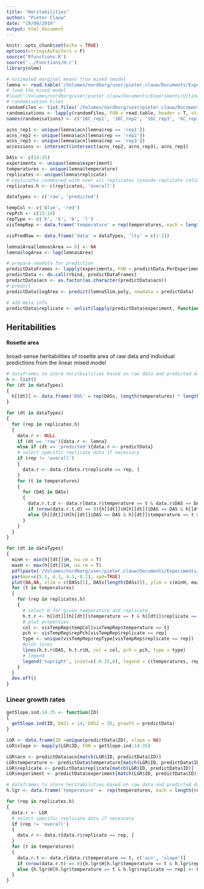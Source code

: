 ```yaml
---
title: "Heritabilities"
author: "Pieter Clauw"
date: "19/09/2019"
output: html_document
---
```


```r
knitr::opts_chunk$set(echo = TRUE)
options(stringsAsFactors = F)
source('Rfunctions.R')
source('../Functions/H.r')
library(nlme)

```

```r
# estimated marginal means fron mixed nmodel
lemna <- read.table('/Volumes/nordborg/user/pieter.clauw/Documents/Experiments/UltimateQandD/Data/Growth/rawdata_combined_annotation_NO.txt', header = T, sep = '\t')
# load the mixed model
#load("/Volumes/nordborg/user/pieter.clauw/Documents/Experiments/UltimateQandD/Results/Growth/poly3_logRosette_NO_allReps_V3_corCAR1_correct.rda")
# randomisation Files
randomFiles <- list.files('/Volumes/nordborg/user/pieter.clauw/Documents/Experiments/UltimateQandD/Setup/GrowthChamber/', pattern = 'chamberRandomisation_.*_rep', full.names = T)
randomisations <- lapply(randomFiles, FUN = read.table, header = T, stringsAsFactors = F)
names(randomisations) <- c('16C_rep1', '16C_rep2', '16C_rep3', '6C_rep1', '6C_rep2', '6C_rep3')
```

```r
acns_rep1 <- unique(lemna$acn[lemna$rep == 'rep1'])
acns_rep2 <- unique(lemna$acn[lemna$rep == 'rep2'])
acns_rep3 <- unique(lemna$acn[lemna$rep == 'rep3'])
accessions <- intersect(intersect(acns_rep2, acns_rep3), acns_rep1)

DASs <- c(14:35)
experiments <- unique(lemna$experiment)
temperatures <- unique(lemna$temperature)
replicates <- unique(lemna$replicate)
# replicates conmbined with over all replicates (pseudo-replicate called 'overall')
replicates.h <- c(replicates, 'overall')

dataTypes <- c('raw', 'predicted')
```
```r
tempCol <- c('blue', 'red')
repPch <- c(15:18)
repType <- c('b', 'b', 'b', 'l')
visTempRep <- data.frame('temperature' = rep(temperatures, each = length(replicates.h)), 'replicate' = rep(replicates.h, length(temperatures)), 'tempCol' = rep(tempCol, each = length(replicates.h)), 'repPch' = rep(repPch, length(temperatures)), repType = rep(repType, length(temperatures)))

visPredRaw <- data.frame('data' = dataTypes, 'lty' = c(1:2))

```


```r
lemna$Area[lemna$Area == 0] <- NA
lemna$logArea <- log(lemna$Area)
```



```r
# prepare newdata for prediction
predictDataFrames <- lapply(experiments, FUN = predictData.PerExperiment)
predictData <- do.call(rbind, predictDataFrames)
predictData$acn <- as.factor(as.character(predictData$acn))
# predict
predictData$logArea <- predict(lemnaSlim.poly, newdata = predictData)

# add meta info
predictData$replicate <- unlist(lapply(predictData$experiment, function(exp){strsplit(exp, split = '_')[[1]][2]}))
```


## Heritabilities 
#### Rosette area
broad-sense heritabilities of rosette area of raw data and individual predictions from the linear mixed model
```r
# dataframes to store heritbailities based on raw data and predicted data respectively
h <- list()
for (dt in dataTypes)
{
  h[[dt]] <- data.frame('DAS' = rep(DASs, length(temperatures) * length(replicates.h)), 'temperature' =  rep(temperatures, each = length(DASs) * length(replicates.h)), 'replicate' = rep(rep(replicates.h, each = length(DASs)), length(temperatures)), 'H' = NA, stringsAsFactors = F)
}

for (dt in dataTypes)
{
  for (rep in replicates.h)
  {  
    data.r <- NULL
    if (dt == 'raw'){data.r <- lemna}
    else if (dt == 'predicted'){data.r <- predictData}
    # select specific replicate data if necessary
    if (rep != 'overall')
    {
      data.r <- data.r[data.r$replicate == rep, ]
    }
    for (t in temperatures)
    {
      for (DAS in DASs)
      {
        data.r.t.d <- data.r[data.r$temperature == t & data.r$DAS == DAS, c('acn', 'logArea')]
        if (nrow(data.r.t.d) == 0){h[[dt]]$H[h[[dt]]$DAS == DAS & h[[dt]]$temperature == t & h[[dt]]$replicate == rep] <- NA}
        else {h[[dt]]$H[h[[dt]]$DAS == DAS & h[[dt]]$temperature == t & h[[dt]]$replicate == rep] <- H(data.r.t.d, print = F)[4]}
      }
    }
  }
}

```
```r
for (dt in dataTypes)
{
  minH <- min(h[[dt]]$H, na.rm = T)
  maxH <- max(h[[dt]]$H, na.rm = T)
  pdf(paste('/Volumes/nordborg/user/pieter.clauw/Documents/Experiments/UltimateQandD/Results/Growth/Plots/heritbailities_', dt, '.pdf', sep = ''), useDingbats = F, width = 14, height = 5)
  par(mar=c(5.1, 4.1, 4.1, 8.1), xpd=TRUE)
  plot(NA,NA, xlim = c(DASs[1], DASs[length(DASs)]), ylim = c(minH, maxH), xlab = 'days after stratification (DAS)', ylab = 'broad sense heritability', main = dt)
  for (t in temperatures)
  {
    for (rep in replicates.h)
    {
      # select H for given temperature and replicate
      h.t.r <- h[[dt]][h[[dt]]$temperature == t & h[[dt]]$replicate == rep, ]
      # plot properties
      col <- visTempRep$tempCol[visTempRep$temperature == t]
      pch <- visTempRep$repPch[visTempRep$replicate == rep]
      type <- unique(visTempRep$repType[visTempRep$replicate == rep])
      #plot lines
      lines(h.t.r$DAS, h.t.r$H, col = col, pch = pch, type = type)
      # legend
      legend('topright', inset=c(-0.25,0), legend = c(temperatures, replicates.h), col = c(tempCol, rep('black', length(replicates.h))), pch = c(NA,NA, repPch[1:3], NA), lty = c(1,1, NA, NA, NA, 1))
    }
  }
  dev.off()
}

```



### Linear growth rates
```r
getSlope.ind.14.35 <- function(ID)
{
  getSlope.ind(ID, DAS1 = 14, DAS2 = 35, growth = predictData)
}
```

```r
LGR <- data.frame(ID =unique(predictData$ID), slope = NA)
LGR$slope <- mapply(LGR$ID, FUN = getSlope.ind.14.35)

LGR$acn <- predictData$acn[match(LGR$ID, predictData$ID)]
LGR$temperature <- predictData$temperature[match(LGR$ID, predictData$ID)]
LGR$replicate <- predictData$replicate[match(LGR$ID, predictData$ID)]
LGR$experiment <- predictData$experiment[match(LGR$ID, predictData$ID)]
```
```r
# dataframes to store heritabilities based on raw data and predicted data respectively
h.lgr <- data.frame('temperature' =  rep(temperatures, each = length(replicates.h)), 'replicate' = rep(replicates.h, length(temperatures)), 'H' = NA, stringsAsFactors = F)

for (rep in replicates.h)
{  
  data.r <- LGR
  # select specific replicate data if necessary
  if (rep != 'overall')
  {
    data.r <- data.r[data.r$replicate == rep, ]
  }
  for (t in temperatures)
  {
    data.r.t <- data.r[data.r$temperature == t, c('acn', 'slope')]
    if (nrow(data.r.t) == 0){h.lgr$H[h.lgr$temperature == t & h.lgr$replicate == rep] <- NA}
    else {h.lgr$H[h.lgr$temperature == t & h.lgr$replicate == rep] <- H(data.r.t, print = F)[4]}
  }
}

```






